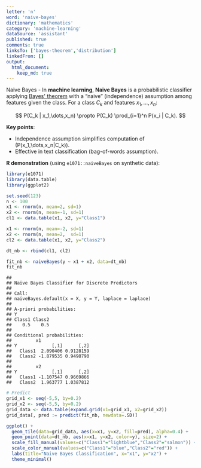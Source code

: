 ```yaml
---
letter: 'n'
word: 'naive-bayes'
dictionary: 'mathematics'
category: 'machine-learning'
dataSource: 'assistant'
published: true
comments: true
linksTo: ['bayes-theorem','distribution']
linkedFrom: []
output:
  html_document:
    keep_md: true
---
```




<a id="naive-bayes">Naive Bayes</a> - In **machine learning**, **Naive Bayes** is a probabilistic classifier applying [Bayes' theorem](#bayes-theorem) with a “naive” (independence) assumption among features given the class. For a class $C_k$ and features $x_1,\dots,x_n$:

$$
P(C_k | x_1,\dots,x_n) \propto P(C_k) \prod_{i=1}^n P(x_i | C_k).
$$

**Key points**:
- Independence assumption simplifies computation of \(P(x_1,\dots,x_n|C_k)\).
- Effective in text classification (bag-of-words assumption).

**R demonstration** (using `e1071::naiveBayes` on synthetic data):


``` r
library(e1071)
library(data.table)
library(ggplot2)

set.seed(123)
n <- 100
x1 <- rnorm(n, mean=2, sd=1)
x2 <- rnorm(n, mean=-1, sd=1)
cl1 <- data.table(x1, x2, y="Class1")

x1 <- rnorm(n, mean=-2, sd=1)
x2 <- rnorm(n, mean=2,  sd=1)
cl2 <- data.table(x1, x2, y="Class2")

dt_nb <- rbind(cl1, cl2)

fit_nb <- naiveBayes(y ~ x1 + x2, data=dt_nb)
fit_nb
```

```
## 
## Naive Bayes Classifier for Discrete Predictors
## 
## Call:
## naiveBayes.default(x = X, y = Y, laplace = laplace)
## 
## A-priori probabilities:
## Y
## Class1 Class2 
##    0.5    0.5 
## 
## Conditional probabilities:
##         x1
## Y             [,1]      [,2]
##   Class1  2.090406 0.9128159
##   Class2 -1.879535 0.9498790
## 
##         x2
## Y             [,1]      [,2]
##   Class1 -1.107547 0.9669866
##   Class2  1.963777 1.0387812
```

``` r
# Predict
grid_x1 <- seq(-5,5, by=0.2)
grid_x2 <- seq(-5,5, by=0.2)
grid_data <- data.table(expand.grid(x1=grid_x1, x2=grid_x2))
grid_data[, pred := predict(fit_nb, newdata=.SD)]

ggplot() +
  geom_tile(data=grid_data, aes(x=x1, y=x2, fill=pred), alpha=0.4) +
  geom_point(data=dt_nb, aes(x=x1, y=x2, color=y), size=2) +
  scale_fill_manual(values=c("Class1"="lightblue","Class2"="salmon")) +
  scale_color_manual(values=c("Class1"="blue","Class2"="red")) +
  labs(title="Naive Bayes Classification", x="x1", y="x2") +
  theme_minimal()
```

<Figure src="/Users/work/Coding/derecksprojects/derecksnotes.com-playground/derecksnotes.com/client/src/app/dictionaries/mathematics/definitions/mathematics_machine-learning_n_naive-bayes_files/figure-html/unnamed-chunk-1-1.png">
	
</Figure>
